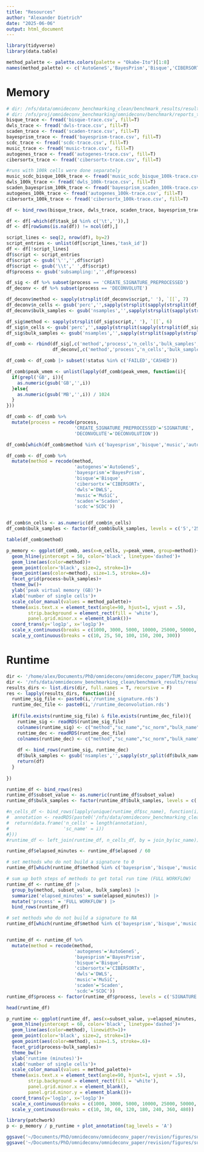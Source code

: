 ```yaml
---
title: "Resources"
author: "Alexander Dietrich"
date: "2025-06-06"
output: html_document
---
```


```r
library(tidyverse)
library(data.table)

method_palette <- palette.colors(palette = "Okabe-Ito")[1:8]
names(method_palette) <- c('AutoGeneS','BayesPrism','Bisque','CIBERSORTx','DWLS','MuSiC','Scaden','SCDC')

```

# Memory

```r
# dir: /nfs/data/omnideconv_benchmarking_clean/benchmark_results/results_downsample2
# dir: /nfs/proj/omnideconv_benchmarking/omnideconv/benchmark/reports_traces
bisque_trace <- fread('bisque-trace.csv', fill=T)
dwls_trace <- fread('dwls-trace.csv', fill=T)
scaden_trace <- fread('scaden-trace.csv', fill=T)
bayesprism_trace <- fread('bayesprism-trace.csv', fill=T)
scdc_trace <- fread('scdc-trace.csv', fill=T)
music_trace <- fread('music-trace.csv', fill=T)
autogenes_trace <- fread('autogenes-trace.csv', fill=T)
cibersortx_trace <- fread('cibersortx-trace.csv', fill=T)

#runs with 100k cells were done separately
music_scdc_bisque_100k_trace <- fread('music_scdc_bisque_100k-trace.csv', fill=T)
dwls_100k_trace <- fread('dwls_100k-trace.csv', fill=T)
scaden_bayesprism_100k_trace <- fread('bayesprism_scaden_100k-trace.csv', fill=T)
autogenes_100k_trace <- fread('autogenes_100k-trace.csv', fill=T)
cibersortx_100k_trace <- fread('cibersortx_100k-trace.csv', fill=T)

df <- bind_rows(bisque_trace, dwls_trace, scaden_trace, bayesprism_trace, scdc_trace, music_trace, autogenes_trace, cibersortx_trace, music_scdc_bisque_100k_trace, dwls_100k_trace, scaden_bayesprism_100k_trace, autogenes_100k_trace, cibersortx_100k_trace)
```


```r
df <- df[-which(df$task_id %in% c('\t','')),]
df <- df[rowSums(is.na(df)) != ncol(df),]

script_lines <- seq(2, nrow(df), by=2)
script_entries <- unlist(df[script_lines,'task_id'])
df <- df[!script_lines]
df$script <- script_entries
df$script <- gsub('\'','',df$script)
df$script <- gsub('\\t',' ',df$script)
df$process <- gsub('subsampling:','',df$process)

df_sig <- df %>% subset(process == 'CREATE_SIGNATURE_PREPROCESSED')
df_deconv <- df %>% subset(process == 'DECONVOLUTE')

df_deconv$method <- sapply(strsplit(df_deconv$script,' '), `[[`, 7)
df_deconv$n_cells <- gsub('perc','',sapply(strsplit(sapply(strsplit(df_deconv$script,' '), `[[`, 3), '_'), `[[`, 2))
df_deconv$bulk_samples <- gsub('nsamples','',sapply(strsplit(sapply(strsplit(df_deconv$script,' '), `[[`, 5), '-'), `[[`, 3))

df_sig$method <- sapply(strsplit(df_sig$script,' '), `[[`, 6)
df_sig$n_cells <- gsub('perc','',sapply(strsplit(sapply(strsplit(df_sig$script,' '), `[[`, 2), '_'), `[[`, 2))
df_sig$bulk_samples <- gsub('nsamples','',sapply(strsplit(sapply(strsplit(df_sig$script,' '), `[[`, 4), '-'), `[[`, 3))

df_comb <- rbind(df_sig[,c('method','process','n_cells','bulk_samples','cpus','memory','status','peak_vmem')], 
                 df_deconv[,c('method','process','n_cells','bulk_samples','cpus','memory','status','peak_vmem')])

df_comb <- df_comb |> subset(!status %in% c('FAILED','CASHED'))

df_comb$peak_vmem <- unlist(lapply(df_comb$peak_vmem, function(i){
  if(grepl('GB', i)){
    as.numeric(gsub('GB','',i))
  }else{
    as.numeric(gsub('MB','',i)) / 1024
  }
}))

df_comb <- df_comb %>% 
  mutate(process = recode(process,
                         'CREATE_SIGNATURE_PREPROCESSED'='SIGNATURE',
                         'DECONVOLUTE'='DECONVOLUTION'))

df_comb[which(df_comb$method %in% c('bayesprism','bisque','music','autogenes') & df_comb$process == 'SIGNATURE'),'peak_vmem'] <- NA

df_comb <- df_comb %>% 
  mutate(method = recode(method,
                         'autogenes'='AutoGeneS',
                         'bayesprism'='BayesPrism',
                         'bisque'='Bisque',
                         'cibersortx'='CIBERSORTx',
                         'dwls'='DWLS',
                         'music'='MuSiC',
                         'scaden'='Scaden',
                         'scdc'='SCDC'))


df_comb$n_cells <- as.numeric(df_comb$n_cells)
df_comb$bulk_samples <- factor(df_comb$bulk_samples, levels = c('5','25','50','100','200'))

table(df_comb$method)
```

```r
p_memory <- ggplot(df_comb, aes(x=n_cells, y=peak_vmem, group=method))+
  geom_hline(yintercept = 50, color='black', linetype='dashed')+
  geom_line(aes(color=method))+
  geom_point(color='black', size=2, stroke=1)+
  geom_point(aes(color=method), size=1.5, stroke=.6)+
  facet_grid(process~bulk_samples)+
  theme_bw()+
  ylab('peak virtual memory (GB)')+
  xlab('number of single cells')+
  scale_color_manual(values = method_palette)+
  theme(axis.text.x = element_text(angle=90, hjust=1, vjust = .5),
        strip.background = element_rect(fill = 'white'),
        panel.grid.minor.x = element_blank())+
  coord_trans(y='log1p', x='log1p')+
  scale_x_continuous(breaks = c(1000, 3000, 5000, 10000, 25000, 50000, 100000))+
  scale_y_continuous(breaks = c(10, 25, 50, 100, 150, 200, 300))
```


# Runtime
```r
dir <- '/home/alex/Documents/PhD/omnideconv/omnideconv_paper/TUM_backup/downsample/results_downsample2'
dir <- '/nfs/data/omnideconv_benchmarking_clean/benchmark_results/results_downsample2'
results_dirs <- list.dirs(dir, full.names = T, recursive = F)
res <- lapply(results_dirs, function(i){
  runtime_sig_file <- paste0(i,'/runtime_signature.rds')
  runtime_dec_file <- paste0(i,'/runtime_deconvolution.rds')
  
  if(file.exists(runtime_sig_file) & file.exists(runtime_dec_file)){
    runtime_sig <- readRDS(runtime_sig_file)
    colnames(runtime_sig) <- c("method","sc_name","sc_norm","bulk_name","bulk_norm","subset_value","replicate","process","user.self","sys.self","elapsed")
    runtime_dec <- readRDS(runtime_dec_file)
    colnames(runtime_dec) <- c("method","sc_name","sc_norm","bulk_name","bulk_norm","subset_value","replicate","process","user.self","sys.self","elapsed")
    
    df <- bind_rows(runtime_sig, runtime_dec)
    df$bulk_samples <- gsub('nsamples','',sapply(str_split(df$bulk_name, '-'), `[[`, 3))
    return(df)
  }
  
})

runtime_df <- bind_rows(res)
runtime_df$subset_value <- as.numeric(runtime_df$subset_value)
runtime_df$bulk_samples <- factor(runtime_df$bulk_samples, levels = c('5','25','50','100','200'))

#n_cells_df <- bind_rows(lapply(unique(runtime_df$sc_name), function(i){
#  annotation <- readRDS(paste0('/nfs/data/omnideconv_benchmarking_clean/preprocess/',i,'/celltype_annotations.rds'))
#  return(data.frame('n_cells' = length(annotation),
#                    'sc_name' = i))
#}))
#runtime_df <- left_join(runtime_df, n_cells_df, by = join_by(sc_name))

runtime_df$elapsed_minutes <- runtime_df$elapsed / 60

# set methods who do not build a signature to 0
runtime_df[which(runtime_df$method %in% c('bayesprism','bisque','music','autogenes') & runtime_df$process == 'SIGNATURE'),'elapsed_minutes'] <- 0

# sum up both steps of methods to get total run time (FULL WORKFLOW)
runtime_df <- runtime_df |> 
  group_by(method, subset_value, bulk_samples) |>
  summarize('elapsed_minutes' = sum(elapsed_minutes)) |>
  mutate('process' = 'FULL WORKFLOW') |>
  bind_rows(runtime_df)

# set methods who do not build a signature to NA
runtime_df[which(runtime_df$method %in% c('bayesprism','bisque','music','autogenes') & runtime_df$process == 'SIGNATURE'),'elapsed_minutes'] <- NA


runtime_df <- runtime_df %>% 
  mutate(method = recode(method,
                         'autogenes'='AutoGeneS',
                         'bayesprism'='BayesPrism',
                         'bisque'='Bisque',
                         'cibersortx'='CIBERSORTx',
                         'dwls'='DWLS',
                         'music'='MuSiC',
                         'scaden'='Scaden',
                         'scdc'='SCDC'))
runtime_df$process <- factor(runtime_df$process, levels = c('SIGNATURE','DECONVOLUTION','FULL WORKFLOW'))

head(runtime_df)
```

```r
p_runtime <- ggplot(runtime_df, aes(x=subset_value, y=elapsed_minutes, group=method))+
  geom_hline(yintercept = 60, color='black', linetype='dashed')+
  geom_line(aes(color=method), linewidth=1)+
  geom_point(color='black', size=2, stroke=1)+
  geom_point(aes(color=method), size=1.5, stroke=.6)+
  facet_grid(process~bulk_samples)+
  theme_bw()+
  ylab('runtime (minutes)')+
  xlab('number of single cells')+
  scale_color_manual(values = method_palette)+
  theme(axis.text.x = element_text(angle=90, hjust=1, vjust = .5),
        strip.background = element_rect(fill = 'white'), 
        panel.grid.minor.x = element_blank(),
        panel.grid.minor.y = element_blank())+
  coord_trans(y='log1p', x='log1p')+
  scale_x_continuous(breaks = c(1000, 3000, 5000, 10000, 25000, 50000, 100000))+
  scale_y_continuous(breaks = c(10, 30, 60, 120, 180, 240, 360, 480))
```

```r
library(patchwork)
p <- p_memory / p_runtime + plot_annotation(tag_levels = 'A')

ggsave('~/Documents/PhD/omnideconv/omnideconv_paper/revision/figures/supplement/s4.png',plot = p, width = 12, height=14)
ggsave('~/Documents/PhD/omnideconv/omnideconv_paper/revision/figures/supplement/s4.pdf',plot = p, width = 12, height=14)
```
